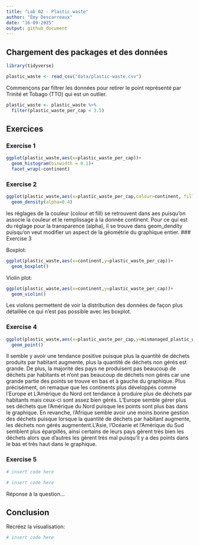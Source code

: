 ```yaml
---
title: "Lab 02 - Plastic waste"
author: "Émy Descarreaux"
date: "16-09-2025"
output: github_document
---
```


## Chargement des packages et des données

```r
library(tidyverse) 
```

```r
plastic_waste <- read_csv("data/plastic-waste.csv")
```

Commençons par filtrer les données pour retirer le point représenté par Trinité et Tobago (TTO) qui est un outlier.

```r
plastic_waste <- plastic_waste %>%
  filter(plastic_waste_per_cap < 3.5)
```


## Exercices

### Exercise 1

```r
ggplot(plastic_waste,aes(x=plastic_waste_per_cap))+
  geom_histogram(binwidth = 0.1)+
  facet_wrap(~continent)

```

### Exercise 2

```r
ggplot(plastic_waste,aes(x=plastic_waste_per_cap,colour=continent, fill=continent))+
  geom_density(alpha=0.4)

```

les réglages de la couleur (colour et fill) se retrouvent dans aes puisqu'on associe la couleur et le remplissage à la donnée continent.
Pour ce qui est du réglage pour la transparence (alpha), il se trouve dans geom_dendity puisqu'on veut modifier un aspect de la géométrie du graphique entier.
### Exercise 3

Boxplot:

```r
ggplot(plastic_waste,aes(x=continent,y=plastic_waste_per_cap))+
  geom_boxplot()

```

Violin plot:

```r
ggplot(plastic_waste,aes(x=continent,y=plastic_waste_per_cap))+
  geom_violin()
```

Les violons permettent de voir la distribution des données de façon plus détaillée ce qui n'est pas possible avec les boxplot.

### Exercise 4


```r
ggplot(plastic_waste,aes(x=plastic_waste_per_cap,y=mismanaged_plastic_waste_per_cap,colour =continent ))+
  geom_point()
```

Il semble y avoir une tendance positive puisque plus la quantité de déchets produits par habitant augmente, plus la quantité de déchets non gérés est grande. De plus, la majorité des pays ne produisent pas beaucoup de déchets par habitants et n'ont pas beaucoup de déchets non gérés car une grande partie des points se trouve en bas et à gauche du graphique.
Plus précisément, on remaque que les continents plus développés comme l'Europe et L'Amérique du Nord ont tendance à produire plus de déchets par habitants mais ceux-ci sont assez bien gérés. L'Europe semble gérer plus ses déchets que l'Amérique du Nord puisque les points sont plus bas dans le graphique. En revanche, l'Afrique semble avoir une moins bonne gestion des déchets puisque lorsque la quantité de déchets par habitant augmente, les déchets non gérés augmentent.L'Asie, l'Océanie et l'Amérique du Sud semblent plus éparpillés, ainsi certains de leurs pays gèrent très bien les déchets alors que d'autres les gèrent très mal puisqu'il y a des points dans le bas et très haut dans le graphique.

### Exercise 5


```r
# insert code here
```

```r
# insert code here
```

Réponse à la question...

## Conclusion

Recréez la visualisation:

```r
# insert code here
```
